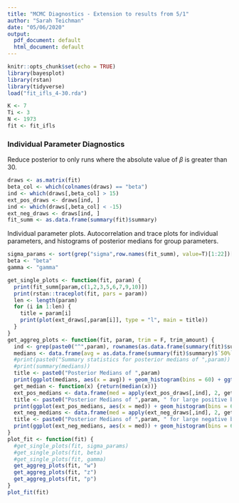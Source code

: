 ```yaml
---
title: "MCMC Diagnostics - Extension to results from 5/1"
author: "Sarah Teichman"
date: "05/06/2020"
output:
  pdf_document: default
  html_document: default
---
```


```r
knitr::opts_chunk$set(echo = TRUE)
library(bayesplot)
library(rstan)
library(tidyverse)
load("fit_ifls_4-30.rda")
```

```r
K <- 7
Ti <- 3
N <- 1973
fit <- fit_ifls
```


### Individual Parameter Diagnostics 

Reduce posterior to only runs where the absolute value of $\beta$ is greater than 30. 

```r
draws <- as.matrix(fit)
beta_col <- which(colnames(draws) == "beta")
ind <- which(draws[,beta_col] > 15)
ext_pos_draws <- draws[ind, ]
ind <- which(draws[,beta_col] < -15)
ext_neg_draws <- draws[ind, ]
fit_summ <- as.data.frame(summary(fit)$summary)
```

Individual parameter plots. Autocorrelation and trace plots for individual parameters, and histograms of posterior medians for group parameters. 

```r
sigma_params <- sort(grep("sigma",row.names(fit_summ), value=T)[1:22])[1:11]
beta <- "beta"
gamma <- "gamma"
```

```r
get_single_plots <- function(fit, param) { 
  print(fit_summ[param,c(1,2,3,5,6,7,9,10)])
  print(rstan::traceplot(fit, pars = param))
  len <- length(param) 
  for (i in 1:len) {
    title = param[i]
    print(plot(ext_draws[,param[i]], type = "l", main = title))
  }
} 
get_aggreg_plots <- function(fit, param, trim = F, trim_amount) {
  ind <- grep(paste0("^",param), rownames(as.data.frame(summary(fit)$summary)))
  medians <- data.frame(avg = as.data.frame(summary(fit)$summary)$`50%`[ind])
  #print(paste0("Summary statistics for posterior medians of ",param))
  #print(summary(medians))
  title <- paste0("Posterior Medians of ",param)
  print(ggplot(medians, aes(x = avg)) + geom_histogram(bins = 60) + ggtitle(title))
  get_median <- function(x) {return(median(x))}
  ext_pos_medians <- data.frame(med = apply(ext_pos_draws[,ind], 2, get_median))
  title <- paste0("Posterior Medians of ",param, " for large positive beta")
  print(ggplot(ext_pos_medians, aes(x = med)) + geom_histogram(bins = 60) + ggtitle(title))
  ext_neg_medians <- data.frame(med = apply(ext_neg_draws[,ind], 2, get_median))
  title <- paste0("Posterior Medians of ",param, " for large negative beta")
  print(ggplot(ext_neg_medians, aes(x = med)) + geom_histogram(bins = 60) + ggtitle(title))
}
plot_fit <- function(fit) {
  #get_single_plots(fit, sigma_params)
  #get_single_plots(fit, beta)
  #get_single_plots(fit, gamma)
  get_aggreg_plots(fit, "w")
  get_aggreg_plots(fit, "z")
  get_aggreg_plots(fit, "p")
}
plot_fit(fit)
```


